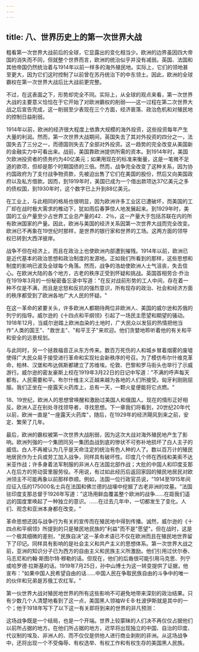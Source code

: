 ```yaml
---
---
---
```

title: 八、世界历史上的第一次世界大战
---



粗看第一次世界大战前后的全球，它显露出的变化相当少。欧洲的边界虽因四大帝国的消失而不同，但就整个世界而言，欧洲的统治似乎并没有减弱。英国、法国和其他帝国仍然统治着与1914年以前一样多的海外殖民地。实际上，它们的领地甚至更大，因为它们这时控制了以前曾在苏丹统治下的中东领土。因此，欧洲的全球霸权在第一次世界大战后比大战前更完整。

不过，在这表面之下，形势却完全不同。实际上，从全球的观点来看，第一次世界大战的主要意义恰恰在于它开始了对欧洲霸权的削弱——这一过程在第二次世界大战之后宣告完成，这一削弱至少表现在三个方面，经济衰落、政治危机和对殖民地的控制日益削弱。

1914年以前，欧洲的经济很大程度上依靠大规模的海外投资，这些投资每年产生大量的利润。然而，第一次世界大战期间，英国失去了其对外投资的四分之一，法国失去了三分之一，而德国则失去了全部对外投资。这一趋势的完全改变从美国新的金融实力中可看出来。战前，美国靠欧洲提供所需的资本。到1914年时，美国欠欧洲投资者的债务约为40亿美元；如果用现在的标准来衡量，这是一笔微不足道的款项，但却是那个时期国债的三倍。然而，战争完全改变了这种关系，因为协约国政府为了支付战争物资款，先被迫出售了它们在美国的股份，然后又向美国政府以及私方借款。因而，到1919年时，美国已成为一个借出款项达37亿美元之多的债权国，到1930年时，这个数字已上升到88亿美元。

在工业上，与此相同的格局也很明显，因为欧洲许多工业区已遭破坏，而美国的工厂却在战时极大需求的椎动下，犹如雨后春笋惊人地发展起来。到1929年时，美国的工业产量至少占世界工业总产量的42．2％，这一产量大于包括苏联在内的所有欧洲国家的产量。因此，欧洲与美国的经济关系因第一次世界大战而完全改变。欧洲已不再象在19世纪时那样，是世界的银行家和世界的工场。这两方面的领导权已转到大西洋彼岸。

战争不但在经济上，而且在政治上也使欧洲内部遭到摧残。1914年以前，欧洲已是近代基本的政治思想和政治制度的发源地。正如我们所看到的那样，这些思想和制度的影响已波及全球每个角落。然而，战争的浩劫使欧洲人士气沮丧，失去信心。在欧洲大陆的各个地方，古老的秩序正受到怀疑和挑战。英国首相劳合·乔治在1919年3月的一份秘密备忘录中写道："在反对战前形势的工人中间，存在着一种不仅是不满，而且是忿怒和反抗的强烈意识，所有现存的政治、社会和经济方面的秩序都受到了欧洲各地广大人民的怀疑。"

在这一革命的紧要关头，许多欧洲人都期待两位非欧洲人、美国的威尔逊和苏俄的列宁的指导。威尔逊的《十四点和平纲领》引起了一场民主愿望和期望的骚动。1918年12月，当威尔逊踏上欧洲血染的土地时，广大民众以发狂的热情把他当作"人类的国王"、"救世主"、"和平王子"来欢迎。他们贪婪地聆听着他的有关和平和安全的远景规划。

与此同时，另一个拯救福音正从东方传来。数百万死伤的人和城乡冒着烟雾的废墟使得广大民众易于接受进行革命和实现社会新秩序的号召。为了模仿布尔什维克革命，柏林、汉堡和布达佩斯都建立了苏维埃。伦敦、巴黎和罗马街头也举行了示威游行。威尔逊的密友豪斯上校在1919年3月22日的日记中写道："不满的呼声每天都有。人民需要和平。布尔什维主义正越来越为各地的人们所接受。匈牙利刚刚屈服。我们正坐在一座露天火药库上，总有一天，一颗火星便能将它点燃。"

18、19世纪，欧洲人的思想曾唤醒和激励过美国人和俄国人。现在的情形正好相反。欧洲人正在别处寻找领导者，寻找思想。下一章我们将看到，20世纪20年代以前，欧洲一直是"一座露天火药库"，随后，在1929年的经济飓风到来之前，安定、繁荣了几年。

最后，欧洲的霸权被第一次世界大战削弱，因为这次大战对海外殖民地产生了影响。欧洲列强的一个集团同另一集团血战到底的惨状不可弥补地损坏了白人主子的威信。白人不再被认为几乎是天命注定的统治有色人种的人了。数以百万计的殖民地居民作为士兵或劳工加入战争，同样具有破坏性。印度几个师在西线和美索不达米亚作战；许多身着法军制服的非洲人在法国北部作战；大批的中国人和印度支那人在后方的劳动营里服劳役。不用说，有过如此经历后返回家园的殖民地居民对欧洲领主不可能再象以前那样恭顺。例如，法国一位行政官员说，"1914至1915年间应征入伍的175000名士兵在法国和佛兰德的战壕中挖掘了古老非洲的坟墓。"法国驻印度支那总督于1926年写道："这场用鲜血覆盖整个欧洲的战争……在距我们遥远的国度里唤起了一种独立的意识。……在过去几年中，一切都发生了变化。人们、观念和亚洲本身都在改变。"

革命思想还因与战争行为有关的宣传而在殖民地中得到传播。诚然，威尔逊的《十四点和平纲领》所提到的只是殖民地民族的"利益"而不是"愿望"。但在战时，这是一个极其细微的差别，"民族自决"这一革命术语已不仅在欧洲而且在殖民地世界留下了印记。同样具有影响的是社会主义和共产主义的思想体系。第一次世界大战之前，亚洲的知识分子已为西方的自由主义和民族主义所激励。他们引用过伏尔泰、马志尼和约翰·斯图尔特·穆勒的话。但现在，他们的后裔很可能引用马克思、列宁或哈罗德·拉斯基的话。1919年7月25日，孙中山博士为这一转变提供了证据，他宣布："如果中国人民希望自由的话……中国人民在争取民族自由的斗争中的唯一的伙伴和兄弟是苏俄工农红军。"

第一伙世界大战对殖民地世界的所有这些影响不可避免地带来深刻的政治结果。只有少数几个人清楚地看到了这一点，美国黑人领袖W·E·B·杜波伊斯就是其中的一个；他于1918年写下了以下这一有关即将到来的世界的非凡预测：

这场战争既是一个结局，也是一个开端。世界上较蒙昧的人们决不再仅仅占据他们以前所占据的地方。在他们所占据的地方，迟早将出现独立的中国、自治的印度、代议制的埃及、非洲人的、而不仅仅是供他人进行商业剥削的非洲。从这场战争中，还将出现一个不受侮辱、有权选举、有权工作和有权生存的美国黑人民族。